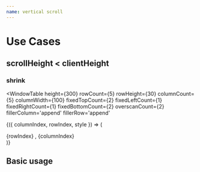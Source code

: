 ```yaml
---
name: vertical scroll
---
```



# Use Cases

## scrollHeight < clientHeight

### shrink

<WindowTable
  height={300}
  rowCount={5}
  rowHeight={30}
  columnCount={5}
  columnWidth={100}
  fixedTopCount={2}
  fixedLeftCount={1}
  fixedRightCount={1}
  fixedBottomCount={2}
  overscanCount={2}
  fillerColumn='append'
  fillerRow='append'
>
{({ columnIndex, rowIndex, style }) => (
  <div className="cell" style={style}>
    {rowIndex} , {columnIndex}
  </div>
)}
</WindowTable>

<br/>

<!--WindowTable
  height={300}
  rowCount={5}
  rowHeight={30}
  columnCount={100}
  columnWidth={100}
  fixedTopCount={2}
  fixedLeftCount={1}
  fixedRightCount={1}
  fixedBottomCount={2}
  overscanCount={2}
  fillerRow='none'
  
>
{({ columnIndex, rowIndex, style }) => (
  <div className="cell" style={style}>
    {rowIndex} , {columnIndex}
  </div>
)}
</WindowTable>

### dummy 열 추가

<!--WindowTable
  height={300}
  rowCount={100}
  rowHeight={30}
  columnCount={5}
  columnWidth={100}
  fixedTopCount={2}
  fixedLeftCount={1}
  fixedRightCount={1}
  fixedBottomCount={4}
  overscanCount={2}
  fillerColumn={true}
>
{({ columnIndex, rowIndex, style }) => (
  <div className="cell" style={style}>
    {rowIndex} , {columnIndex}
  </div>
)}
</WindowTable>

### 마지막 열의 너비를 늘임

<WindowTable
  height={300}
  rowCount={5}
  rowHeight={30}
  columnCount={100}
  columnWidth={100}
  fixedTopCount={2}
  fixedLeftCount={1}
  fixedRightCount={1}
  fixedBottomCount={4}
  overscanCount={2}
  fillerColumn='stretch'
>
{({ columnIndex, rowIndex, style }) => (
  <div className="cell" style={style}>
    {rowIndex} , {columnIndex}
  </div>
)}
</WindowTable>

### 비워둠 none

<WindowTable
  height={300}
  rowCount={100}
  rowHeight={30}
  columnCount={5}
  columnWidth={100}
  fixedTopCount={2}
  fixedLeftCount={1}
  fixedRightCount={1}
  fixedBottomCount={4}
  overscanCount={2}
  fillerColumn='none'
>
{({ columnIndex, rowIndex, style }) => (
  <div className="cell" style={style}>
    
    {(rowIndex === -1 || columnIndex === -1) ? null : rowIndex + ' , ' + columnIndex}
  </div>
)}
</WindowTable>

## scrollHeight < clientHeight

<!--WindowTable
  height={200}
  rowCount={5}
  rowHeight={30}
  columnCount={100}
  columnWidth={100}
  fixedTopCount={1}
  fixedLeftCount={1}
  fixedRightCount={1}
  fixedBottomCount={1}
  overscanCount={0}
>
{({ columnIndex, rowIndex, style }) => (
  <div className="cell" style={style}>
    {rowIndex} , {columnIndex}
  </div>
)}
</WindowTable-->

## Basic usage

<!--WindowTable
  height={300}
  rowCount={5}
  rowHeight={30}
  columnCount={5}
  columnWidth={100}
  fixedTopCount={1}
  fixedLeftCount={1}
  fixedRightCount={1}
  fixedBottomCount={1}
  overscanCount={0}
>
{({ columnIndex, rowIndex, style }) => (
  <div className="cell" style={style}>
    {rowIndex} , {columnIndex}
  </div>
)}
</WindowTable-->

